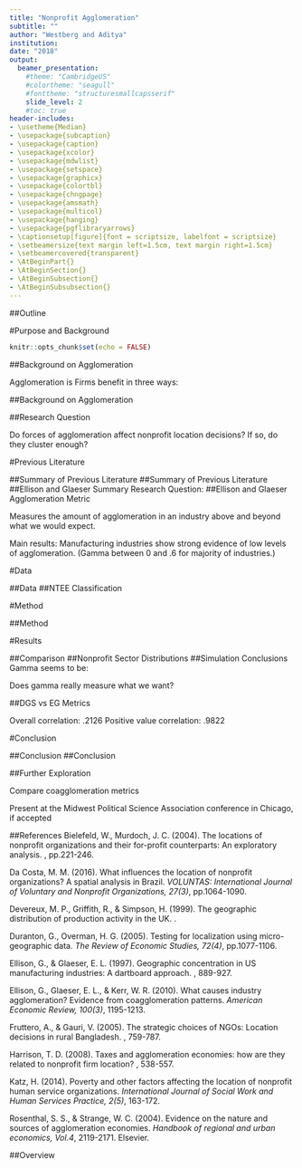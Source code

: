 ```yaml
---
title: "Nonprofit Agglomeration"
subtitle: ""
author: "Westberg and Aditya"
institution: 
date: "2018"
output: 
  beamer_presentation:
    #theme: "CambridgeUS"
    #colortheme: "seagull"
    #fonttheme: "structuresmallcapsserif"
    slide_level: 2
    #toc: true
header-includes:
- \usetheme{Median}
- \usepackage{subcaption} 
- \usepackage{caption}
- \usepackage{xcolor}
- \usepackage{mdwlist}
- \usepackage{setspace}
- \usepackage{graphicx}
- \usepackage{colortbl}
- \usepackage{chngpage} 
- \usepackage{amsmath}
- \usepackage{multicol}
- \usepackage{hanging}
- \usepackage{pgflibraryarrows}
- \captionsetup[figure]{font = scriptsize, labelfont = scriptsize}
- \setbeamersize{text margin left=1.5cm, text margin right=1.5cm}
- \setbeamercovered{transparent}
- \AtBeginPart{}
- \AtBeginSection{}
- \AtBeginSubsection{}
- \AtBeginSubsubsection{}
---
```

##Outline
  \tableofcontents
  
#Purpose and Background
```r
knitr::opts_chunk$set(echo = FALSE)
```
##Background on Agglomeration

Agglomeration is \textit{geographic clustering.}
\newline
\newline
Firms benefit in three ways:
\begin{itemize}
  \item{labor pooling}
  \item{input sharing}
  \item{knowledge spillover}
\end{itemize}

##Background on Agglomeration

\begin{figure}
  \begin{subfigure}[H]{0.40\textwidth}
    \includegraphics[width=\textwidth]{localization.jpg}
    \caption{Localization}
  \end{subfigure}
  \hspace{1cm}
  \begin{subfigure}[H]{0.40\textwidth}
    \includegraphics[width=\textwidth]{urbanization.jpg}
    \caption{Urbanization}
  \end{subfigure}
\end{figure}


##Research Question

Do forces of agglomeration affect nonprofit location decisions?
\newline
\newline
If so, do they cluster enough?

#Previous Literature

##Summary of Previous Literature
\begin{figure}
\begin{adjustwidth}{-1cm}{-1cm}
\begin{center}
\includegraphics[scale = .15]{prevlit.png}
\caption{For-profit results.}
\end{center}
\end{adjustwidth}
\end{figure}

##Summary of Previous Literature
\begin{figure}
\begin{adjustwidth}{-1cm}{-1cm}
\begin{center}
\includegraphics[scale = .15]{prevlit2.png}
\caption{Nonprofit results.}
\end{center}
\end{adjustwidth}
\end{figure}

##Ellison and Glaeser Summary
Research Question:
\begin{enumerate}
  \item{Is it possible to create indices of geographic concentration and coagglomeration that control for industry differences?}
  \item{Are observed levels of concentration greater than would be expected to arise randomly?}
\end{enumerate}

##Ellison and Glaeser Agglomeration Metric
\begin{center}
\LARGE
\boldmath{$\gamma$}
\end{center}

Measures the amount of agglomeration in an industry above and beyond what we would expect.
\vspace{1cm}

Main results: Manufacturing industries show strong evidence of low levels of agglomeration. (Gamma between 0 and .6 for majority of industries.)

#Data

##Data
\begin{adjustwidth}{-3em}{-3em}
\begin{table}
\begin{tabular}{lll}
Variable              & E and G (1997)            & My project          \\[5pt]\hline\hline
                      & For-profit                & NCCS IRS-990 data   \\[5pt]
Sector                & Manufacturing             & 12 sectors, 26 groups\\[5pt]
Industry              & 459 industries            & 758 core codes      \\[5pt]
Size                  & employment                & total revenue       \\[5pt]
Geographic unit       & county                    & zipcodes            \\[5pt]
                      & state                     & state               \\[5pt]
                      & region                    &                     \\[5pt]
\end{tabular}
\caption{Application to Nonprofits.}
\end{table}
\end{adjustwidth}

##NTEE Classification
\begin{adjustwidth}{-1cm}{-1cm}
\begin{center}
\vspace{1cm}
\includegraphics[height = .6\textheight]{NTEE.jpg}
\end{center}
\end{adjustwidth}

#Method

##Method
\begin{enumerate} \itemsep1em
  \item<1->{Measure agglomeration among nonprofits using the EG metric}
  \item<2->{Compare nonprofit industries with for-profit industries, if possible}
  \item<3->{Compare nonprofit sectors in terms of agglomeration patterns.}
  \item<4->{Run simulations of gamma to better understand the construction of the metric.}
\end{enumerate}

#Results

##Comparison
\begin{columns}

\begin{column}{.5\textwidth}
\includegraphics[width = 1.2\textwidth, trim = {0 19cm 0 1cm}, clip]{EGscale.png}
\captionof{figure}{Ellison and Glaeser scale results}
\end{column}

\begin{column}{.5\textwidth}
\includegraphics[height = .27\textheight]{gammazip.jpg}
\includegraphics[height = .27\textheight]{gammastate.jpg}
\captionof{figure}{Nonprofit scale results}
\end{column}

\end{columns}

##Nonprofit Sector Distributions
\begin{center}
\includegraphics[width = \textwidth]{"../Sector Dists/histoCCzipFINAL".jpg}
\end{center}

##Simulation Conclusions
Gamma seems to be:
\begin{itemize} \itemsep2em
  \item Sensitive to scale
  \item Sensitive to industry differences
  \item Sensitive to size of sector
\end{itemize}

Does gamma really measure what we want?

##DGS vs EG Metrics
\begin{center}
\includegraphics[width = 1\textwidth]{"../DGSMetricReplication/Output/gammaalpha".jpg}
\end{center}
Overall correlation: .2126 \newline
Positive value correlation: .9822

#Conclusion

##Conclusion
\begin{itemize}\itemsep2em
  \item{Both metrics confirm that nonprofits differ widely in how they agglomerate or disperse.}
  \item{Nonprofit sectors behave very differently.}
  \item{The much simpler DGS metric seems to do just as well at showing agglomeration, and may also show dispersion accurately.}
\end{itemize}

##Conclusion
\begin{figure}
\begin{adjustwidth}{-1cm}{-1cm}
\begin{center}
\includegraphics[scale = .15]{prevlit3.png}
\caption{Nonprofit results.}
\end{center}
\end{adjustwidth}
\end{figure}

##Further Exploration

Compare coagglomeration metrics
\vspace{1cm}

Present at the Midwest Political Science Association conference in Chicago, if accepted


##References
\tiny
\vspace{.1cm}
\hangparas{3em}{1}
Bielefeld, W., Murdoch, J. C. (2004). The locations of nonprofit organizations and their for-profit counterparts: An exploratory analysis. \textit{Nonprofit and Voluntary Sector Quarterly, 33(2)}, pp.221-246.

Da Costa, M. M. (2016). What influences the location of nonprofit organizations? A spatial analysis in Brazil. _VOLUNTAS: International Journal of Voluntary and Nonprofit Organizations, 27(3)_, pp.1064-1090.

Devereux, M. P., Griffith, R., & Simpson, H. (1999). The geographic distribution of production activity in the UK. \textit{Institute for Fiscal Studies}.

Duranton, G., Overman, H. G. (2005). Testing for localization using micro-geographic data. _The Review of Economic Studies, 72(4)_, pp.1077-1106.

Ellison, G., & Glaeser, E. L. (1997). Geographic concentration in US manufacturing industries: A dartboard approach. \textit{Journal of political economy, 105(5)}, 889-927.

Ellison, G., Glaeser, E. L., & Kerr, W. R. (2010). What causes industry agglomeration? Evidence from coagglomeration patterns. _American Economic Review, 100(3)_, 1195-1213.

Fruttero, A., & Gauri, V. (2005). The strategic choices of NGOs: Location decisions in rural Bangladesh. \textit{Journal of Development Studies, 41(5)}, 759-787.

Harrison, T. D. (2008). Taxes and agglomeration economies: how are they related to nonprofit firm location? \textit{Southern Economic Journal}, 538-557.

Katz, H. (2014). Poverty and other factors affecting the location of nonprofit human service organizations. _International Journal of Social Work and Human Services Practice, 2(5)_, 163-172.

Rosenthal, S. S., & Strange, W. C. (2004). Evidence on the nature and sources of agglomeration economies. _Handbook of regional and urban economics, Vol.4_, 2119-2171. Elsevier.

##Overview
  \tableofcontents
